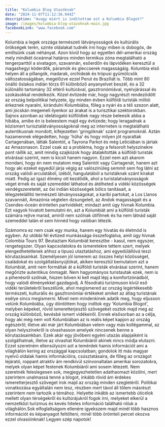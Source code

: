 ```yaml
---
title: "Kolumbia Blog Utazóknak"
date: "2024-11-07T11:12:36.944Z"
description: "Avagy miért is indítottam ezt a Kolumbia Blogot?"
image: /images/kolumbia-blog-utazoknak-main.jpg
facebookLink: "www.facebook.com"
---
```


Kolumbia a legek országa természeti látványosságok és kultúrális örökségek terén, szinte oldalakat tudnék írni hogy miben is dobogós, de említsünk csak néhányat. Azon kívül hogy az egyetlen dél-amerikai ország mely mindkét óceánnal határos minden termikus zóna  megtalálható a tengerparttól a sivatagon, szavannán, esőerdőn és lápvidéken keresztül a magashegyi köderdők, páramók és gleccserek magasságáig.  Kolumbia első helyen áll a pillangók, madarak, orchideák és trópusi gyümölcsök változatosságában, megelőzve ezzel Perut és Brazíliát is. Több mint 80 önálló őslakos indián törzs 61 különböző anyanyelvet beszél, és a 32 különálló tartomány 32 eltérő kultúrával, gasztronómiával, nyelvjárással és szokásokkal rendelkezik. Közel évtizede már, hogy nagyrészt rendeződött az ország belpolitikai helyzete, így minden évben külföldi turisták milliói érkeznek nyaralni, kirándulni Kolumbiába, főleg a nyári és a téli szezon alatt, ami jócskán megemeli ilyenkor az árakat is a turisztikai szektorokban. Sajnos azonban az idelátogató külföldiek nagy része beleesik abba a hibába, amibe én is beleestem majd egy évtizede; hogy leragadnak a közismert turisztalátványosságoknál meg az interneten is megtalálható autentikusnak mondott, kifejezetten 'gringóknak' szánt programoknál. Aztán hazamennek elégedetten, hogy 'hűha' és hogy milyen jót nyaraltak Cartagenában, látták Salentót, a Tayrona Parkot és még Leticiában is jártak az Amazonason. Ezzel csak az a probléma, hogy a felsorolt helyszínekre pont ráillik az, amit mindig szajkózok hogy átalakították a külföldi turisták elvárásai szerint, nem is kicsit hanem nagyon.  Ezzel nem azt akarom mondani, hogy én nem mutatom meg Salentót vagy Cartagenát, hanem azt hogy aki ezeket egyedül járja végig az valószínűleg semmit sem fog látni az ország valódi arculatából, ízéből, hangulatából a turistáknak szánt kirakat miatt. Pedig az igazi élmény ott kezdődik, ahol a turistalatványosságok véget érnek és saját szemeddel láthatod és átélheted a vidéki közösségek vendégszeretetét, az ősi indián közösségek bölcs tanításait, a lélegzetelállító természeti látványosságokat, a karibi partokat, a Los Llanos szavannáit, Amazónia végtelen dzsungeleit, az Andok magasságait és a Csendes-óceán érintetlen partvidékét; mindazt amit úgy hívnak Kolumbia. Ezt vagyok hivatott bemutatni én, azt a Kolumbiát ami a külföldi turisták számára rejtve marad, amiről nem szólnak útifilmek és ha nem látnád saját szemeddel talán el sem hinnéd hogy valóban létezik.&#x20;

Számomra ez nem csak egy munka, hanem egy hivatás és életmód is egyben. Az utóbbi fél évtized munkássága összefoglalva, amit úgy hívnak Colombia Tours 97. Beutaztam Kolumbiát keresztbe - kasul, nem egyszer, rengetegszer. Olyan kapcsolatokra és ismeretekre tettem szert, melyek elengedhetetlenek ahhoz a tipusú utaztatáshoz, ami egyedülállóvá teszi körutazásainkat. Személyesen jól ismerem az összes helyi közösséget, családokat és szolgáltatásnyújtókat, akiken keresztül bemutatom azt a Kolumbiát, amit nem formáltak át a külföldi turisták elvárásai szerint, hanem megőrizte autentikus önmagát.  Nem hagyományos turistautak ezek, nem is a pihenésről szólnak, hiszen bőven ki kell majd lépj a komfortzónádból, hogy valódi élményekkel gazdagodj. A fősodratú turizmuson kívül eső vidéki területekről beszélünk, ahol megismered az ország legértékesebb természeti, kulturális és gasztronómiai értékeket amiket az átlag turistának esélye sincs megismerni.  Mivel nem mindenkinek adatik meg, hogy eljusson velünk Kolumbiába, úgy döntöttem hogy indítok egy 'Kolumbia Blogot', melyben képeket, rövid ismeretterjesztő szövegeket osztok majd meg az ország különböző, kevésbé ismert vidékeiről. Ennek elsősorban az a célja, hogy aki még nem volt Kolumbiában az is reális képet kapjon az ország egészéről; illetve aki már járt Kolumbiában velem vagy más kollégammal, az olyan helyszínekről is olvashasson amelyek nincsenek benne a körutazásainkban. Ezek akár egy jövőbeni egyéni utazás alapjaiként is szolgálhatnak, illetve az olvashat Kolumbiáról akinek nincs módja elutazni. Ezzel szeretném ellensúlyozni azt a temérdek hamis információt ami a világhálón kering az országgal kapcsolatban; gondolok itt más magyar nyelvű oldalak hamis információira, csúsztatásaira, de főleg az országot lejárató, roppant atraktív ám rendkívül színvonaltalan amerikai sorozatokra, melyek olyan képet festenek Kolumbiáról ami sosem létezett. Nem szeretnék feleslegesen sok, megjegyezhetetlen adathaomazt közölni, mert szerintem unalmassá tenné a blogot, inkább rövid ám érdekes ismeretterjesztő szöveget írok majd az ország minden szegletéről. Politikai vonatkozása egyáltalán nem lesz, részben mert távol áll tőlem másrészt szerintem nem tartozik a témához. Helyette inkább az ismertebb úticélok mellett olyan térségekről és kultúrájukról fogok írni, melyeket elkerül a nemzetközi turizmus és kevés hiteles információ található róluk a világhálón.Sok elfoglaltságom ellenére igyekszem majd minél több  hasznos információt és képanyagot feltölteni, minél több örömteli percet okozva ezzel olvasóinknak!  Legyen szép napotok!